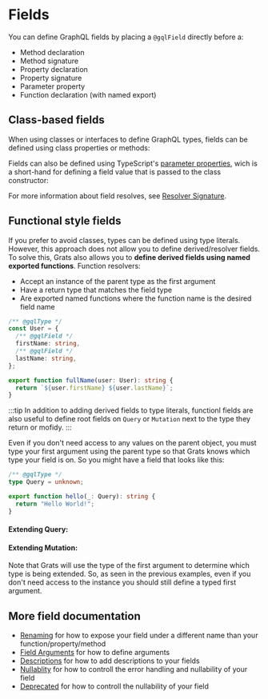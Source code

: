 
# Fields

You can define GraphQL fields by placing a `@gqlField` directly before a:

- Method declaration
- Method signature
- Property declaration
- Property signature
- Parameter property
- Function declaration (with named export)

## Class-based fields

When using classes or interfaces to define GraphQL types, fields can be defined using class properties or methods:

<GratsCode out={PropertyAndMethodFields} mode="ts" />

Fields can also be defined using TypeScript's [parameter properties](https://www.typescriptlang.org/docs/handbook/2/classes.html#parameter-properties), wich is a short-hand for defining a field value that is passed to the class constructor:

<GratsCode out={ParameterPropertyFields} mode="ts" />

For more information about field resolves, see [Resolver Signature](../03-resolvers/index.mdx).

## Functional style fields

If you prefer to avoid classes, types can be defined using type literals. However, this approach does not allow you to define derived/resolver fields. To solve this, Grats
also allows you to **define derived fields using named exported functions**. Function resolvers:

- Accept an instance of the parent type as the first argument
- Have a return type that matches the field type
- Are exported named functions where the function name is the desired field name

```typescript
/** @gqlType */
const User = {
  /** @gqlField */
  firstName: string,
  /** @gqlField */
  lastName: string,
};

export function fullName(user: User): string {
  return `${user.firstName} ${user.lastName}`;
}
```

:::tip
In addition to adding derived fields to type literals, functionl fields are also
useful to define root fields on `Query` or `Mutation` next to the type they return or mofidy.
:::

Even if you don't need access to any values on the parent object, you must type your first argument using the parent type so that Grats knows which type your field is on. So you might have a field that looks like this:

```typescript
/** @gqlType */
type Query = unknown;

export function hello(_: Query): string {
  return "Hello World!";
}
```

#### Extending Query:

<GratsCode out={FunctionExtendQuery} mode="ts" />

#### Extending Mutation:

<GratsCode out={FunctionExtendMutation} mode="ts" />

Note that Grats will use the type of the first argument to determine which type
is being extended. So, as seen in the previous examples, even if you don't need
access to the instance you should still define a typed first argument.

## More field documentation

- [Renaming](../03-resolvers/04-renaming.mdx) for how to expose your field under a different name than your function/property/method
- [Field Arguments](./03-arguments.mdx) for how to define arguments
- [Descriptions](../03-resolvers/03-descriptions.mdx) for how to add descriptions to your fields
- [Nullablity](../03-resolvers/06-nullability.mdx) for how to controll the error handling and nullability of your field
- [Deprecated](../03-resolvers/05-deprecated.mdx) for how to controll the nullability of your field
